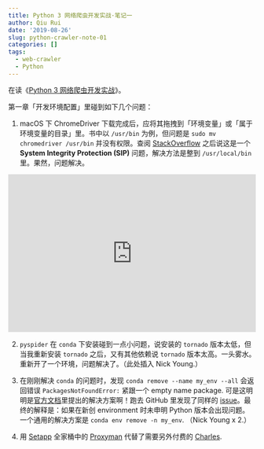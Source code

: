 ```yaml
---
title: Python 3 网络爬虫开发实战·笔记一
author: Qiu Rui
date: '2019-08-26'
slug: python-crawler-note-01
categories: []
tags:
  - web-crawler
  - Python
---
```


在读《[Python 3 网络爬虫开发实战](https://book.douban.com/subject/30175598/)》。

第一章「开发环境配置」里碰到如下几个问题：

1. macOS 下 ChromeDriver 下载完成后，应将其拖拽到「环境变量」或「属于环境变量的目录」里。书中以 `/usr/bin` 为例，但问题是 `sudo mv chromedriver /usr/bin` 并没有权限。查阅 [StackOverflow](https://stackoverflow.com/questions/32659348/operation-not-permitted-when-on-root-el-capitan-rootless-disabled) 之后说这是一个 **System Integrity Protection (SIP)** 问题，解决方法是整到 `/usr/local/bin` 里。果然，问题解决。

<div style='position:relative; padding-bottom:calc(54.94% + 44px)'><iframe src='https://gfycat.com/ifr/UnimportantSilentEland' frameborder='0' scrolling='no' width='100%' height='100%' style='position:absolute;top:0;left:0;' allowfullscreen></iframe></div>

2. `pyspider` 在 `conda` 下安装碰到一点小问题，说安装的 `tornado` 版本太低，但当我重新安装 `tornado` 之后，又有其他依赖说 `tornado` 版本太高。一头雾水。重新开了一个环境，问题解决了。（此处插入 Nick Young.）

3. 在刚刚解决 `conda` 的问题时，发现 `conda remove --name my_env --all` 会返回错误 `PackagesNotFoundError:` 紧跟一个 empty name package. 可是这明明是[官方文档](https://docs.conda.io/projects/conda/en/latest/user-guide/tasks/manage-environments.html)里提出的解决方案啊！跑去 GitHub 里发现了同样的 [issue](https://github.com/conda/conda/issues/8351)。最终的解释是：如果在新创 environment 时未申明 Python 版本会出现问题。一个通用的解决方案是 `conda env remove -n my_env`. （Nick Young x 2.）

4. 用 [Setapp](https://setapp.com/) 全家桶中的 [Proxyman](https://proxyman.io/) 代替了需要另外付费的 [Charles](https://www.charlesproxy.com/).


